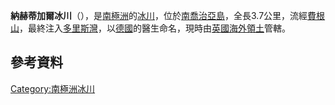 '''納赫蒂加爾冰川'''（{{lang-de|Nachtigal-Gletscher}}），是[[南極洲|南極洲]]的[[冰川|冰川]]，位於[[南喬治亞島|南喬治亞島]]，全長3.7公里，流經[[費根山|費根山]]，最終注入[[多里斯灣|多里斯灣]]，以[[德國|德國]]的醫生命名，現時由[[英國海外領土|英國海外領土]]管轄。

{{coord|54|29|S|36|9|W|display=title}}

==參考資料==
{{usgs-gazetteer}}

{{Antarctica-geo-stub}}
[[Category:南極洲冰川|Category:南極洲冰川]]